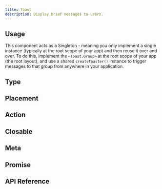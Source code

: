 ```yaml
---
title: Toast
description: Display brief messages to users.
---
```

















<Framework id="react">
	<Preview framework="react" files={{ 'app.tsx': DefaultReactRaw }} client:visible>
		<DefaultReact client:visible />
	</Preview>
</Framework>
<Framework id="svelte">
	<Preview framework="svelte" files={{ 'app.svelte': DefaultSvelteRaw }} client:visible>
		<DefaultSvelte client:visible />
	</Preview>
</Framework>

## Usage

This component acts as a Singleton - meaning you only implement a single instance (typically at the root scope of your app) and then reuse it over and over. To do this, implement the `<Toast.Group>` at the root scope of your app (the root layout), and use a shared `createToaster()` instance to trigger messages to that group from anywhere in your application.

## Type

<Framework id="react">
	<Preview framework="react" files={{ 'app.tsx': TypeReactRaw }} client:visible>
		<TypeReact client:visible />
	</Preview>
</Framework>
<Framework id="svelte">
	<Preview framework="svelte" files={{ 'app.svelte': TypeSvelteRaw }} client:visible>
		<TypeSvelte client:visible />
	</Preview>
</Framework>

## Placement

<Framework id="react">
	<Preview framework="react" files={{ 'app.tsx': PlacementReactRaw }} client:visible>
		<PlacementReact client:visible />
	</Preview>
</Framework>
<Framework id="svelte">
	<Preview framework="svelte" files={{ 'app.svelte': PlacementSvelteRaw }} client:visible>
		<PlacementSvelte client:visible />
	</Preview>
</Framework>

## Action

<Framework id="react">
	<Preview framework="react" files={{ 'app.tsx': ActionReactRaw }} client:visible>
		<ActionReact client:visible />
	</Preview>
</Framework>
<Framework id="svelte">
	<Preview framework="svelte" files={{ 'app.svelte': ActionSvelteRaw }} client:visible>
		<ActionSvelte client:visible />
	</Preview>
</Framework>

## Closable

<Framework id="react">
	<Preview framework="react" files={{ 'app.tsx': ClosableReactRaw }} client:visible>
		<ClosableReact client:visible />
	</Preview>
</Framework>
<Framework id="svelte">
	<Preview framework="svelte" files={{ 'app.svelte': ClosableSvelteRaw }} client:visible>
		<ClosableSvelte client:visible />
	</Preview>
</Framework>

## Meta

<Framework id="react">
	<Preview framework="react" files={{ 'app.tsx': MetaReactRaw }} client:visible>
		<MetaReact client:visible />
	</Preview>
</Framework>
<Framework id="svelte">
	<Preview framework="svelte" files={{ 'app.svelte': MetaSvelteRaw }} client:visible>
		<MetaSvelte client:visible />
	</Preview>
</Framework>

## Promise

<Framework id="react">
	<Preview framework="react" files={{ 'app.tsx': PromiseReactRaw }} client:visible>
		<PromiseReact client:visible />
	</Preview>
</Framework>
<Framework id="svelte">
	<Preview framework="svelte" files={{ 'app.svelte': PromiseSvelteRaw }} client:visible>
		<PromiseSvelte client:visible />
	</Preview>
</Framework>

## API Reference

<ApiTable />
